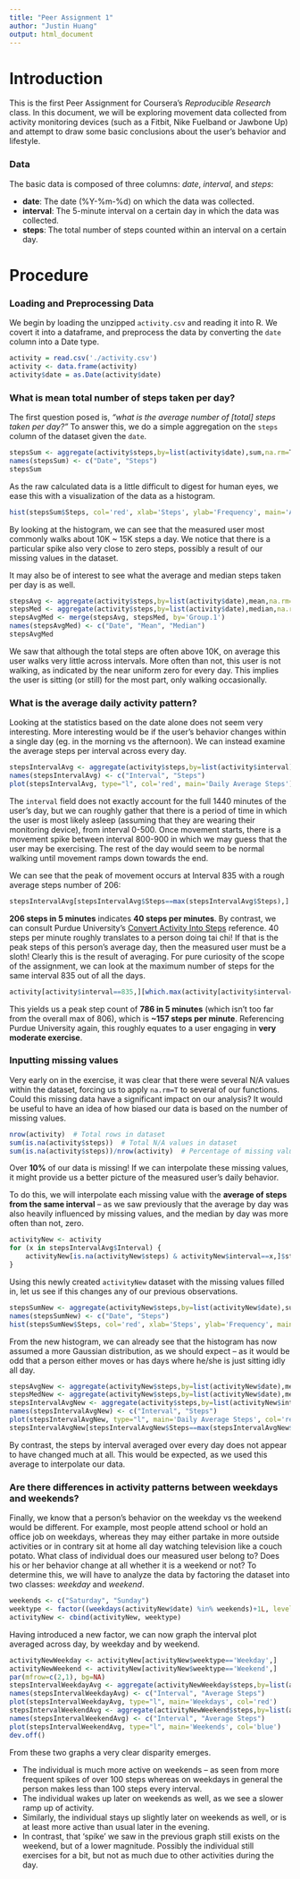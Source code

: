 ```yaml
---
title: "Peer Assignment 1"
author: "Justin Huang"
output: html_document
---
```

Introduction
======================
This is the first Peer Assignment for Coursera's *Reproducible Research* class. In this document, we will be exploring movement data collected from activity monitoring devices (such as a Fitbit, Nike Fuelband or Jawbone Up) and attempt to draw some basic conclusions about the user's behavior and lifestyle.

### Data
The basic data is composed of three columns: *date*, *interval*, and *steps*:

- **date**: The date (%Y-%m-%d) on which the data was collected.
- **interval**: The 5-minute interval on a certain day in which the data was collected.
- **steps**: The total number of steps counted within an interval on a certain day.

Procedure
===================
### Loading and Preprocessing Data
We begin by loading the unzipped `activity.csv` and reading it into R. We covert it into a dataframe, and preprocess the data by converting the `date` column into a Date type.
```r
activity = read.csv('./activity.csv')
activity <- data.frame(activity)
activity$date = as.Date(activity$date)
```

### What is mean total number of steps taken per day?
The first question posed is, *"what is the average number of [total] steps taken per day?"* To answer this, we do a simple aggregation on the `steps` column of the dataset given the `date`.

```r
stepsSum <- aggregate(activity$steps,by=list(activity$date),sum,na.rm=T)
names(stepsSum) <- c("Date", "Steps")
stepsSum
```

As the raw calculated data is a little difficult to digest for human eyes, we ease this with a visualization of the data as a histogram.

```r
hist(stepsSum$Steps, col='red', xlab='Steps', ylab='Frequency', main='Averaged Total Steps per Day', breaks=8)
```

By looking at the histogram, we can see that the measured user most commonly walks about 10K ~ 15K steps a day. We notice that there is a particular spike also very close to zero steps, possibly a result of our missing values in the dataset.

It may also be of interest to see what the average and median steps taken per day is as well.

```r
stepsAvg <- aggregate(activity$steps,by=list(activity$date),mean,na.rm=T)
stepsMed <- aggregate(activity$steps,by=list(activity$date),median,na.rm=T)
stepsAvgMed <- merge(stepsAvg, stepsMed, by='Group.1')
names(stepsAvgMed) <- c("Date", "Mean", "Median")
stepsAvgMed
```

We saw that although the total steps are often above 10K, on average this user walks very little across intervals. More often than not, this user is not walking, as indicated by the near uniform zero for every day. This implies the user is sitting (or still) for the most part, only walking occasionally.

### What is the average daily activity pattern?
Looking at the statistics based on the date alone does not seem very interesting. More interesting would be if the user's behavior changes within a single day (eg. in the morning vs the afternoon). We can instead examine the average steps per interval across every day.

```r
stepsIntervalAvg <- aggregate(activity$steps,by=list(activity$interval),mean,na.rm=T)
names(stepsIntervalAvg) <- c("Interval", "Steps")
plot(stepsIntervalAvg, type="l", col='red', main='Daily Average Steps')
```

The `interval` field does not exactly account for the full 1440 minutes of the user's day, but we can roughly gather that there is a period of time in which the user is most likely asleep (assuming that they are wearing their monitoring device), from interval 0-500. Once movement starts, there is a movement spike between interval 800-900 in which we may guess that the user may be exercising. The rest of the day would seem to be normal walking until movement ramps down towards the end.

We can see that the peak of movement occurs at Interval 835 with a rough average steps number of 206:
```r
stepsIntervalAvg[stepsIntervalAvg$Steps==max(stepsIntervalAvg$Steps),]
```
**206 steps in 5 minutes** indicates **40 steps per minutes**. By contrast, we can consult Purdue University's [Convert Activity Into Steps](http://www.purdue.edu/walktothemoon/activities.html) reference. 40 steps per minute roughly translates to a person doing tai chi! If that is the peak steps of this person's average day, then the measured user must be a sloth! Clearly this is the result of averaging. For pure curiosity of the scope of the assignment, we can look at the maximum number of steps for the same interval 835 out of all the days.
```r
activity[activity$interval==835,][which.max(activity[activity$interval==835,]$steps),]
```
This yields us a peak step count of **786 in 5 minutes** (which isn't too far from the overall max of 806), which is **~157 steps per minute**. Referencing Purdue University again, this roughly equates to a user engaging in **very moderate exercise**.

### Inputting missing values
Very early on in the exercise, it was clear that there were several N/A values within the dataset, forcing us to apply `na.rm=T` to several of our functions. Could this missing data have a significant impact on our analysis? It would be useful to have an idea of how biased our data is based on the number of missing values.
```r
nrow(activity)  # Total rows in dataset
sum(is.na(activity$steps))  # Total N/A values in dataset
sum(is.na(activity$steps))/nrow(activity)  # Percentage of missing values
```
Over **10%** of our data is missing! If we can interpolate these missing values, it might provide us a better picture of the measured user's daily behavior.

To do this, we will interpolate each missing value with the **average of steps from the same interval** -- as we saw previously that the average by day was also heavily influenced by missing values, and the median by day was more often than not, zero.

```r
activityNew <- activity
for (x in stepsIntervalAvg$Interval) {
    activityNew[is.na(activityNew$steps) & activityNew$interval==x,]$steps <- stepsIntervalAvg[stepsIntervalAvg$Interval==x,]$Steps
}
```

Using this newly created `activityNew` dataset with the missing values filled in, let us see if this changes any of our previous observations.
```r
stepsSumNew <- aggregate(activityNew$steps,by=list(activityNew$date),sum,na.rm=T)
names(stepsSumNew) <- c("Date", "Steps")
hist(stepsSumNew$Steps, col='red', xlab='Steps', ylab='Frequency', main='Steps per Day', breaks=8)
```

From the new histogram, we can already see that the histogram has now assumed a more Gaussian distribution, as we should expect -- as it would be odd that a person either moves or has days where he/she is just sitting idly all day.

```r
stepsAvgNew <- aggregate(activityNew$steps,by=list(activityNew$date),mean,na.rm=T)
stepsMedNew <- aggregate(activityNew$steps,by=list(activityNew$date),median,na.rm=T)
stepsIntervalAvgNew <- aggregate(activity$steps,by=list(activityNew$interval),mean,na.rm=T)
names(stepsIntervalAvgNew) <- c("Interval", "Steps")
plot(stepsIntervalAvgNew, type="l", main='Daily Average Steps', col='red')
stepsIntervalAvgNew[stepsIntervalAvgNew$Steps==max(stepsIntervalAvgNew$Steps),]
```

By contrast, the steps by interval averaged over every day does not appear to have changed much at all. This would be expected, as we used this average to interpolate our data. 

### Are there differences in activity patterns between weekdays and weekends?
Finally, we know that a person's behavior on the weekday vs the weekend would be different. For example, most people attend school or hold an office job on weekdays, whereas they may either partake in more outside activities or in contrary sit at home all day watching television like a couch potato. What class of individual does our measured user belong to? Does his or her behavior change at all whether it is a weekend or not? To determine this, we will have to analyze the data by factoring the dataset into two classes: *weekday* and *weekend*.

```r
weekends <- c("Saturday", "Sunday")
weektype <- factor((weekdays(activityNew$date) %in% weekends)+1L, levels=1:2, labels=c('Weekday', 'Weekend'))
activityNew <- cbind(activityNew, weektype)
```

Having introduced a new factor, we can now graph the interval plot averaged across day, by weekday and by weekend.

```r
activityNewWeekday <- activityNew[activityNew$weektype=='Weekday',]
activityNewWeekend <- activityNew[activityNew$weektype=='Weekend',]
par(mfrow=c(2,1), bg=NA)
stepsIntervalWeekdayAvg <- aggregate(activityNewWeekday$steps,by=list(activityNewWeekday$interval),mean,na.rm=T)
names(stepsIntervalWeekdayAvg) <- c("Interval", "Average Steps")
plot(stepsIntervalWeekdayAvg, type="l", main='Weekdays', col='red')
stepsIntervalWeekendAvg <- aggregate(activityNewWeekend$steps,by=list(activityNewWeekend$interval),mean,na.rm=T)
names(stepsIntervalWeekendAvg) <- c("Interval", "Average Steps")
plot(stepsIntervalWeekendAvg, type="l", main='Weekends', col='blue')
dev.off()
```

From these two graphs a very clear disparity emerges.

- The individual is much more active on weekends -- as seen from more frequent spikes of over 100 steps whereas on weekdays in general the person makes less than 100 steps every interval.
- The individual wakes up later on weekends as well, as we see a slower ramp up of activity.
- Similarly, the individual stays up slightly later on weekends as well, or is at least more active than usual later in the evening.
- In contrast, that 'spike' we saw in the previous graph still exists on the weekend, but of a lower magnitude. Possibly the individual still exercises for a bit, but not as much due to other activities during the day.